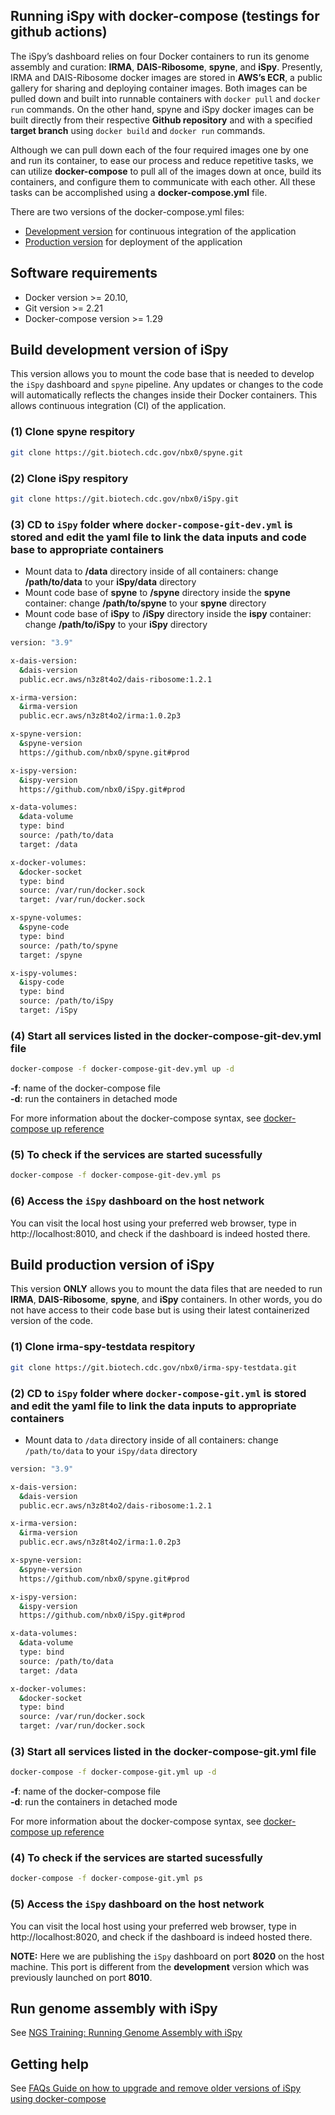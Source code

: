 
## Running iSpy with docker-compose (testings for github actions)

The iSpy's dashboard relies on four Docker containers to run its genome assembly and curation: **IRMA**, **DAIS-Ribosome**, **spyne**, and **iSpy**. Presently, IRMA and DAIS-Ribosome docker images are stored in **AWS’s ECR**, a public gallery for sharing and deploying container images. Both images can be pulled down and built into runnable containers with ```docker pull``` and ```docker run``` commands. On the other hand, spyne and iSpy docker images can be built directly from their respective **Github repository** and with a specified **target branch** using ```docker build``` and ```docker run``` commands.

Although we can pull down each of the four required images one by one and run its container, to ease our process and reduce repetitive tasks, we can utilize **docker-compose** to pull all of the images down at once, build its containers, and configure them to communicate with each other. All these tasks can be accomplished using a **docker-compose.yml** file.

There are two versions of the docker-compose.yml files:

- [Development version](#build-development-version-of-ispy) for continuous integration of the application
- [Production version](#build-production-version-of-ispy) for deployment of the application

## Software requirements

- Docker version >= 20.10,
- Git version >= 2.21
- Docker-compose version >= 1.29

## Build development version of iSpy

This version allows you to mount the code base that is needed to develop the `iSpy` dashboard and `spyne` pipeline. Any updates or changes to the code will automatically reflects the changes inside their Docker containers. This allows continuous integration (CI) of the application.

### (1) Clone spyne respitory

```bash
git clone https://git.biotech.cdc.gov/nbx0/spyne.git
``` 

### (2) Clone iSpy respitory

```bash
git clone https://git.biotech.cdc.gov/nbx0/iSpy.git
``` 

### (3) CD to `iSpy` folder where `docker-compose-git-dev.yml` is stored and edit the yaml file to link the data inputs and code base to appropriate containers

- Mount data to **/data** directory inside of all containers: change **/path/to/data** to your **iSpy/data** directory
- Mount code base of **spyne** to **/spyne** directory inside the **spyne** container: change **/path/to/spyne** to your **spyne** directory
- Mount code base of **iSpy** to **/iSpy** directory inside the **ispy** container: change **/path/to/iSpy** to your **iSpy** directory

```bash
version: "3.9"

x-dais-version:
  &dais-version 
  public.ecr.aws/n3z8t4o2/dais-ribosome:1.2.1

x-irma-version:
  &irma-version 
  public.ecr.aws/n3z8t4o2/irma:1.0.2p3

x-spyne-version:
  &spyne-version 
  https://github.com/nbx0/spyne.git#prod

x-ispy-version:
  &ispy-version 
  https://github.com/nbx0/iSpy.git#prod 

x-data-volumes:
  &data-volume
  type: bind
  source: /path/to/data
  target: /data

x-docker-volumes:
  &docker-socket
  type: bind
  source: /var/run/docker.sock 
  target: /var/run/docker.sock 

x-spyne-volumes:
  &spyne-code
  type: bind
  source: /path/to/spyne
  target: /spyne 

x-ispy-volumes:
  &ispy-code
  type: bind
  source: /path/to/iSpy
  target: /iSpy
```

### (4) Start all services listed in the docker-compose-git-dev.yml file

```bash
docker-compose -f docker-compose-git-dev.yml up -d 
```

**-f**: name of the docker-compose file <br>
**-d**: run the containers in detached mode <br>

For more information about the docker-compose syntax, see [docker-compose up reference](https://docs.docker.com/engine/reference/commandline/compose_up/)

### (5) To check if the services are started sucessfully

```bash
docker-compose -f docker-compose-git-dev.yml ps

```

### (6) Access the `iSpy` dashboard on the host network

You can visit the local host using your preferred web browser, type in http://localhost:8010, and check if the dashboard is indeed hosted there.


## Build production version of iSpy

This version **ONLY** allows you to mount the data files that are needed to run **IRMA**, **DAIS-Ribosome**, **spyne**, and **iSpy** containers. In other words, you do not have access to their code base but is using their latest containerized version of the code.


### (1) Clone irma-spy-testdata respitory

```bash
git clone https://git.biotech.cdc.gov/nbx0/irma-spy-testdata.git
```

### (2) CD to `iSpy` folder where `docker-compose-git.yml` is stored and edit the yaml file to link the data inputs to appropriate containers

- Mount data to `/data` directory inside of all containers: change `/path/to/data` to your `iSpy/data` directory

```bash
version: "3.9"

x-dais-version:
  &dais-version 
  public.ecr.aws/n3z8t4o2/dais-ribosome:1.2.1

x-irma-version:
  &irma-version 
  public.ecr.aws/n3z8t4o2/irma:1.0.2p3

x-spyne-version:
  &spyne-version 
  https://github.com/nbx0/spyne.git#prod

x-ispy-version:
  &ispy-version 
  https://github.com/nbx0/iSpy.git#prod 

x-data-volumes:
  &data-volume
  type: bind
  source: /path/to/data
  target: /data

x-docker-volumes:
  &docker-socket
  type: bind
  source: /var/run/docker.sock 
  target: /var/run/docker.sock 
```

### (3) Start all services listed in the docker-compose-git.yml file

```bash
docker-compose -f docker-compose-git.yml up -d 
```

**-f**: name of the docker-compose file <br>
**-d**: run the containers in detached mode <br>

For more information about the docker-compose syntax, see [docker-compose up reference](https://docs.docker.com/engine/reference/commandline/compose_up/)

### (4) To check if the services are started sucessfully

```bash
docker-compose -f docker-compose-git.yml ps

```

### (5) Access the `iSpy` dashboard on the host network

You can visit the local host using your preferred web browser, type in http://localhost:8020, and check if the dashboard is indeed hosted there.

**NOTE:** Here we are publishing the `iSpy` dashboard on port **8020** on the host machine. This port is different from the **development** version which was previously launched on port **8010**.

## Run genome assembly with iSpy

See [NGS Training: Running Genome Assembly with iSpy](running-ispy.html)

## Getting help

See [FAQs Guide on how to upgrade and remove older versions of iSpy using docker-compose](FAQs.html#how-to-start-restart-stop-or-remove-services-listed-in-docker-compose-yml)

